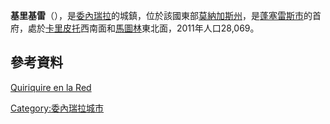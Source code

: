 '''基里基雷'''（{{lang-es|Quiriquire}}），是[[委內瑞拉|委內瑞拉]]的城鎮，位於該國東部[[莫納加斯州|莫納加斯州]]，是[[蓬塞雷斯市|蓬塞雷斯市]]的首府，處於[[卡里皮托|卡里皮托]]西南面和[[馬圖林|馬圖林]]東北面，2011年人口28,069。

{{Coord|9|58|57|N|63|13|14|W|display=title}}

==參考資料==
[https://web.archive.org/web/20090612233108/http://www.quiriquire.com/DI_web/AR_tradiciones04.php Quiriquire en la Red]

{{Venezuela-geo-stub}}
[[Category:委內瑞拉城市|Category:委內瑞拉城市]]